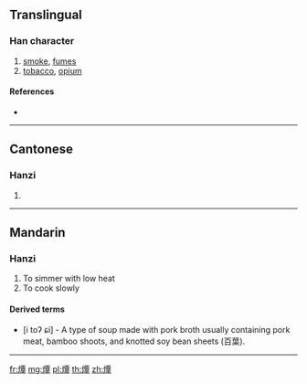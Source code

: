 ==Translingual==

{{rfc|lang=zh}}
===Han character===
{{Han char|rn=86|rad=火|as=12|sn=16|four=91846|canj=FMWJ}}

# [[smoke]], [[fumes]]
# [[tobacco]], [[opium]]

====References====
* {{Han ref|kx=0682.040|dkj=19391|dj=1094.050|hdz=32232.130|uh=71C2|ud=29122|bh=EA48|bd=59976}}

----

==Cantonese==

===Hanzi===
{{yue-hanzi|jyut=taam4|y=taam4}}

# {{defn|lang=yue|sort=火12}}

----

==Mandarin==

===Hanzi===
{{zh-pron
|m=qián,qian2
|wg=ch'ien<sup>2</sup>
|w=toʔ,zi
}}

# To simmer with low heat
# To cook slowly

====Derived terms====
* {{zh-l|腌燂鮮}} [i toʔ ɕi] - A type of soup made with pork broth usually containing pork meat, bamboo shoots, and knotted soy bean sheets (百葉).

----

[[fr:燂]]
[[mg:燂]]
[[pl:燂]]
[[th:燂]]
[[zh:燂]]